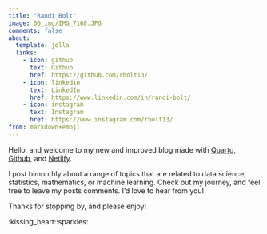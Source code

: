 ```yaml
---
title: "Randi Bolt"
image: 00_img/IMG_7168.JPG
comments: false
about:
  template: jolla
  links:
    - icon: github
      text: Github
      href: https://github.com/rbolt13/
    - icon: linkedin
      text: LinkedIn
      href: https://www.linkedin.com/in/randi-bolt/
    - icon: instagram
      text: Instagram
      href: https://www.instagram.com/rbolt13/
from: markdown+emoji
---
```


Hello, and welcome to my new and improved blog made with [Quarto](https://quarto.org/), [Github](https://github.com/), and [Netlify](https://www.netlify.com/).

I post bimonthly about a range of topics that are related to data science, statistics, mathematics, or machine learning. Check out my journey, and feel free to leave my posts comments. I'd love to hear from you!

Thanks for stopping by, and please enjoy!

:kissing_heart::sparkles:
